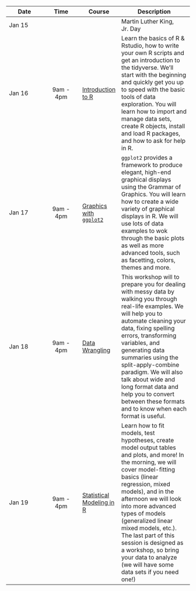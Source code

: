 
| Date   |   Time    | Course                                                                                             | Description                                                                                                                                                                                                                                                                                                                                                                                                                               |
|---------------|:-------------:|---------------|-----------------------------|
| Jan 15 |           |                                                                                                    | Martin Luther King, Jr. Day                                                                                                                                                                                                                                                                                                                                                                                                               |
| Jan 16 | 9am - 4pm | [Introduction to R](r-intro/index.html)                                                            | Learn the basics of R & Rstudio, how to write your own R scripts and get an introduction to the tidyverse. We'll start with the beginning and quickly get you up to speed with the basic tools of data exploration. You will learn how to import and manage data sets, create R objects, install and load R packages, and how to ask for help in R.                                                                                       |
| Jan 17 | 9am - 4pm | [Graphics with `ggplot2`](r-graphics/index.html)                                                   | `ggplot2` provides a framework to produce elegant, high-end graphical displays using the Grammar of Graphics. You will learn how to create a wide variety of graphical displays in R. We will use lots of data examples to wok through the basic plots as well as more advanced tools, such as facetting, colors, themes and more.                                                                                                        |
| Jan 18 | 9am - 4pm | [Data Wrangling](r-format/index.html)                                                              | This workshop will to prepare you for dealing with messy data by walking you through real-life examples. We will help you to automate cleaning your data, fixing spelling errors, transforming variables, and generating data summaries using the split-apply-combine paradigm. We will also talk about wide and long format data and help you to convert between these formats and to know when each format is useful.                   |
| Jan 19 | 9am - 4pm | [Statistical Modeling in R](r-modeling/index.html) | Learn how to fit models, test hypotheses, create model output tables and plots, and more! In the morning, we will cover model-fitting basics (linear regression, mixed models), and in the afternoon we will look into more advanced types of models (generalized linear mixed models, etc.). <br/> The last part of this session is designed as a workshop, so bring your data to analyze (we will have some data sets if you need one!) |
